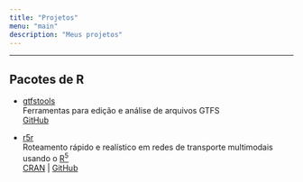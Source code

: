 ```yaml
---
title: "Projetos"
menu: "main"
description: "Meus projetos"
---
```


<div class="mx-0 mx-md-4"> <hr> </div>

## Pacotes de R

- [gtfstools](https://github.com/ipeaGIT/gtfstools) \
  Ferramentas para edição e análise de arquivos GTFS \
  [GitHub](https://github.com/ipeaGIT/gtfstools)

- [r5r](https://github.com/ipeaGIT/r5r) \
  Roteamento rápido e realístico em redes de transporte multimodais usando o [R<sup>5</sup>](https://github.com/conveyal/r5) \
  [CRAN](https://CRAN.R-project.org/package=r5r) | [GitHub](https://github.com/ipeaGIT/r5r)
